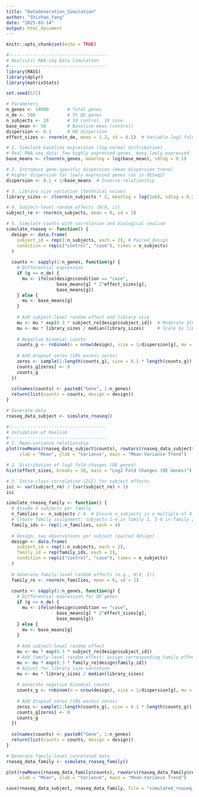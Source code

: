 ```yaml
---
title: "DataGeneration_Simulation"
author: "Shizhao_Yang"
date: "2025-03-14"
output: html_document
---
```


```r
knitr::opts_chunk$set(echo = TRUE)
```


```r
#-------------------------------------
# Realistic RNA-seq Data Simulation
#-------------------------------------
library(MASS)
library(dplyr)
library(matrixStats)

set.seed(571)

# Parameters
n_genes <- 10000       # Total genes
n_de <- 500            # 5% DE genes
n_subjects <- 20       # 10 control, 10 case
base_mean <- 50        # Baseline mean (control)
dispersion <- 0.1      # NB dispersion
effect_sizes <- rnorm(n_de, mean = 1.2, sd = 0.5)  # Variable log2 fold changes

# 1. Simulate baseline expression (log-normal distribution)
# Real RNA-seq data: few highly expressed genes, many lowly expressed
base_means <- rlnorm(n_genes, meanlog = log(base_mean), sdlog = 0.5)

# 2. Introduce gene-specific dispersion (mean-dispersion trend)
# Higher dispersion for lowly expressed genes (as in DESeq2)
dispersion <- 0.1 + 1/base_means  # Inverse relationship

# 3. Library size variation (technical noise)
library_sizes <- rlnorm(n_subjects * 2, meanlog = log(1e6), sdlog = 0.2)

# 4. Subject-level random effects (N(0, 1))
subject_re <- rnorm(n_subjects, mean = 0, sd = 1)

# 5. Simulate counts with correlation and biological realism
simulate_rnaseq <- function() {
  design <- data.frame(
    subject_id = rep(1:n_subjects, each = 2), # Paired design
    condition = rep(c("control", "case"), times = n_subjects)
  )
  
  counts <- sapply(1:n_genes, function(g) {
    # Differential expression
    if (g <= n_de) {
      mu <- ifelse(design$condition == "case", 
                   base_means[g] * 2^effect_sizes[g], 
                   base_means[g])
    } else {
      mu <- base_means[g]
    }
    
    # Add subject-level random effect and library size
    mu <- mu * exp(0.3 * subject_re[design$subject_id])  # Moderate ICC
    mu <- mu * library_sizes / median(library_sizes)     # Scale by library size
    
    # Negative binomial counts
    counts_g <- rnbinom(n = nrow(design), size = 1/dispersion[g], mu = mu)
    
    # Add dropout zeros (10% excess zeros)
    zeros <- sample(1:length(counts_g), size = 0.1 * length(counts_g))
    counts_g[zeros] <- 0
    counts_g
  })
  
  colnames(counts) <- paste0("Gene", 1:n_genes)
  return(list(counts = counts, design = design))
}

# Generate data
rnaseq_data_subject <- simulate_rnaseq()

#-------------------------------------
# Validation of Realism
#-------------------------------------
# 1. Mean-variance relationship
plot(rowMeans(rnaseq_data_subject$counts), rowVars(rnaseq_data_subject$counts),
     xlab = "Mean", ylab = "Variance", main = "Mean-Variance Trend")

# 2. Distribution of log2 fold changes (DE genes)
hist(effect_sizes, breaks = 30, main = "Log2 Fold Changes (DE Genes)")

# 3. Intra-class correlation (ICC) for subject effects
icc <- var(subject_re) / (var(subject_re) + 1)
icc
```

```r
simulate_rnaseq_family <- function() {
  # Assume 4 subjects per family
  n_families <- n_subjects / 4  # Ensure n_subjects is a multiple of 4
  # Create family assignment: subjects 1-4 in family 1, 5-8 in family 2, etc.
  family_ids <- rep(1:n_families, each = 4)
  
  # Design: two observations per subject (paired design)
  design <- data.frame(
    subject_id = rep(1:n_subjects, each = 2),
    family_id = rep(family_ids, each = 2),
    condition = rep(c("control", "case"), times = n_subjects)
  )
  
  # Generate family-level random effects (e.g., N(0, 1))
  family_re <- rnorm(n_families, mean = 0, sd = 1)
  
  counts <- sapply(1:n_genes, function(g) {
    # Differential expression for DE genes
    if (g <= n_de) {
      mu <- ifelse(design$condition == "case", 
                   base_means[g] * 2^effect_sizes[g], 
                   base_means[g])
    } else {
      mu <- base_means[g]
    }
    
    # Add subject-level random effect
    mu <- mu * exp(0.3 * subject_re[design$subject_id])
    # Add family-level random effect: assign corresponding family effect
    mu <- mu * exp(0.3 * family_re[design$family_id])
    # Adjust for library size variation
    mu <- mu * library_sizes / median(library_sizes)
    
    # Generate negative binomial counts
    counts_g <- rnbinom(n = nrow(design), size = 1/dispersion[g], mu = mu)
    
    # Add dropout zeros (10% excess zeros)
    zeros <- sample(1:length(counts_g), size = 0.1 * length(counts_g))
    counts_g[zeros] <- 0
    counts_g
  })
  
  colnames(counts) <- paste0("Gene", 1:n_genes)
  return(list(counts = counts, design = design))
}

# Generate family-level correlated data
rnaseq_data_family <- simulate_rnaseq_family()

plot(rowMeans(rnaseq_data_family$counts), rowVars(rnaseq_data_family$counts),
     xlab = "Mean", ylab = "Variance", main = "Mean-Variance Trend")
```

```r
save(rnaseq_data_subject, rnaseq_data_family, file = "simulated_rnaseq_data.RData")
```

```r

```

```r

```

```r

```

```r

```


